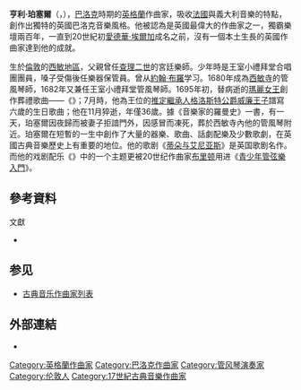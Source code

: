 {{Multiple issues|
{{Expand language|en}}
{{No footnotes|time=2021-06-08T04:51:33+00:00}}
}}
{{noteTA
|G1=Music
}}
{{Infobox classical
| 中文名 = 亨利·珀塞尔
| 画像 = Henry Purcell by John Closterman.jpg
| 附注 = 
| 原文名 = Henry Purcell
| 国别 = {{flag|英国}}
| 出生日期 = {{birth date|1659|9|10}}
| 出生地 = {{flag|Commonwealth of England}}[[伦敦|伦敦]][[威斯敏斯特|威斯敏斯特]]
| 逝世日期 = {{Death date and age|df=yes|1695|11|21|1659|9|10}}
| 逝世地 = {{flag|英格兰王国}}[[伦敦|伦敦]]{{link-en|马舍姆街|Marsham Street}}
| 所属时期 = [[巴洛克|巴洛克]]
| 所属乐派 = 
| 擅长作品类型 = 舞台音乐，[[宗教音乐|宗教音乐]]，器乐曲
| 代表作 = 歌剧《[[蒂朵與艾尼亞斯|蒂朵与艾尼亚斯]]》，半歌剧《{{link-en|仙后 (珀塞尔)|The Fairy-Queen|仙后}}》《{{link-en|亚瑟王 (歌剧)|King Arthur (opera)|亚瑟王}}》，戏剧配乐《{{link-en|摩尔人的复仇|Abdelazer#Music}}》，合唱《{{link-en|圣塞西利亚节日颂歌|Ode to St. Cecilia (Purcell)}}》，16首合奏曲，22首三重奏鸣曲
| 师从 = [[約翰·布羅|約翰·布羅]]
| 学生 = 
| 官方网站 = 
}}

'''亨利·珀塞爾'''（{{lang-en|Henry Purcell}}，{{bd|1659年|9月10日|1695年|11月21日}}），[[巴洛克音樂|巴洛克]]時期的[[英格蘭|英格蘭]]作曲家，吸收[[法国音乐|法國]]與義大利音樂的特點，創作出獨特的英國巴洛克音樂風格。他被認為是英國最偉大的作曲家之一，獨霸樂壇兩百年，一直到20世紀初[[爱德华·埃尔加|愛德華·埃爾加]]成名之前，沒有一個本土生長的英國作曲家達到他的成就。

生於[[倫敦|倫敦]]的[[西敏_(倫敦地區)|西敏地區]]，父親曾任[[查理二世_(英國)|查理二世]]的宮廷樂師。少年時是王室小禮拜堂合唱團團員，嗓子受傷後任樂器保管員。曾从[[約翰·布羅|約翰·布羅]]学习。1680年成為[[西敏寺|西敏寺]]的管風琴師，1682年又兼任王室小禮拜堂管風琴師。1695年初，替病逝的[[玛丽二世_(英格兰)|瑪麗女王]]創作葬禮歌曲——《{{link-en|瑪麗女王的送葬樂|Music for Queen Mary}}》；7月時，他為王位的[[推定繼承人|推定繼承人]][[格洛斯特公爵威廉王子|格洛斯特公爵威廉王子]]譜寫六歲的生日歌曲；他在11月猝逝，年僅36歲。據《音樂家的羅曼史》一書，有一天，珀塞爾因夜歸而被妻子拒諳門外，因感冒而凍死，葬於西敏寺內他的管風琴附近。珀塞爾在短暫的一生中創作了大量的器樂、歌曲、話劇配樂及少數歌劇，在英國古典音樂歷史上有重要的地位。他的歌剧《[[蒂朵與艾尼亞斯|蒂朵与艾尼亚斯]]》是英国歌剧名作。而他的戏剧配乐《{{link-en|摩尔人的复仇|Abdelazer#Music}}》中的一个主题更被20世纪作曲家[[布里顿|布里顿]]用进《[[青少年管弦樂入門|青少年管弦樂入門]]》。

== 參考資料 ==
;文獻
*{{Cite book|title=音樂家的羅曼史|last=哈登|publisher=志文出版社|year=1989|isbn=9789575451844|location=台灣}}

== 参见 ==
{{Portal box|古典音樂}}
* [[古典音乐作曲家列表|古典音乐作曲家列表]]

== 外部連結 ==
* {{IMSLP|id=Purcell, Henry}}

{{古典音樂作曲家}}
{{巴洛克音樂}}

{{Authority control}}
{{DEFAULTSORT:Purcell, Henry}}
[[Category:英格蘭作曲家|Category:英格蘭作曲家]]
[[Category:巴洛克作曲家|Category:巴洛克作曲家]]
[[Category:管风琴演奏家|Category:管风琴演奏家]]
[[Category:伦敦人|Category:伦敦人]]
[[Category:17世紀古典音樂作曲家|Category:17世紀古典音樂作曲家]]
